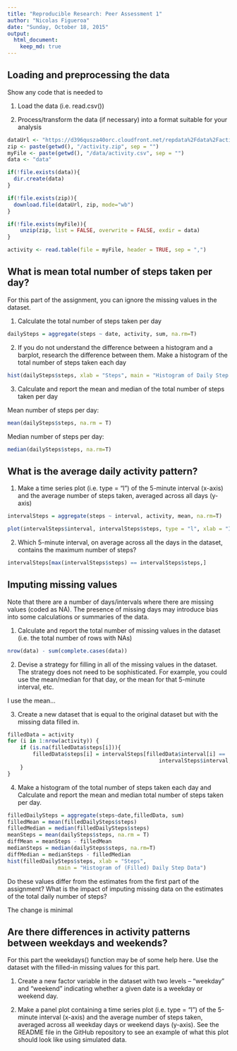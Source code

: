 ```yaml
---
title: "Reproducible Research: Peer Assessment 1"
author: "Nicolas Figueroa"
date: "Sunday, October 18, 2015"
output: 
  html_document:
    keep_md: true
---
```



## Loading and preprocessing the data

Show any code that is needed to

1. Load the data (i.e. read.csv())

2. Process/transform the data (if necessary) into a format suitable for your analysis


```r
dataUrl <- "https://d396qusza40orc.cloudfront.net/repdata%2Fdata%2Factivity.zip"
zip <- paste(getwd(), "/activity.zip", sep = "")
myFile <- paste(getwd(), "/data/activity.csv", sep = "")
data <- "data"
```


```r
if(!file.exists(data)){
  dir.create(data)
}
```



```r
if(!file.exists(zip)){
  download.file(dataUrl, zip, mode="wb")
}
```


```r
if(!file.exists(myFile)){
    unzip(zip, list = FALSE, overwrite = FALSE, exdir = data)
}
```


```r
activity <- read.table(file = myFile, header = TRUE, sep = ",")
```


## What is mean total number of steps taken per day?

For this part of the assignment, you can ignore the missing values in the dataset.

1. Calculate the total number of steps taken per day

```r
dailySteps = aggregate(steps ~ date, activity, sum, na.rm=T)
```


2. If you do not understand the difference between a histogram and a barplot, research the difference between them. Make a histogram of the total number of steps taken each day

```r
hist(dailySteps$steps, xlab = "Steps", main = "Histogram of Daily Step Data")
```




3. Calculate and report the mean and median of the total number of steps taken per day

Mean number of steps per day:

```r
mean(dailySteps$steps, na.rm = T)
```

Median number of steps per day:
```r
median(dailySteps$steps, na.rm=T)
```


## What is the average daily activity pattern?

1. Make a time series plot (i.e. type = "l") of the 5-minute interval (x-axis) and the average number of steps taken, averaged across all days (y-axis)

```r
intervalSteps = aggregate(steps ~ interval, activity, mean, na.rm=T)
```


```r
plot(intervalSteps$interval, intervalSteps$steps, type = "l", xlab = "Interval", ylab = "Average # of Steps", main = "Average Steps per Interval" )
```


2. Which 5-minute interval, on average across all the days in the dataset, contains the maximum number of steps?

```r
intervalSteps[max(intervalSteps$steps) == intervalSteps$steps,]
```




## Imputing missing values

Note that there are a number of days/intervals where there are missing values (coded as NA). The presence of missing days may introduce bias into some calculations or summaries of the data.

1. Calculate and report the total number of missing values in the dataset (i.e. the total number of rows with NAs)

```r
nrow(data) - sum(complete.cases(data))
```


2. Devise a strategy for filling in all of the missing values in the dataset. The strategy does not need to be sophisticated. For example, you could use the mean/median for that day, or the mean for that 5-minute interval, etc.

I use the mean...

3. Create a new dataset that is equal to the original dataset but with the missing data filled in.

```r
filledData = activity
for (i in 1:nrow(activity)) {
    if (is.na(filledData$steps[i])){
        filledData$steps[i] = intervalSteps[filledData$interval[i] == 
                                                intervalSteps$interval, 2]
    }
}
```


4. Make a histogram of the total number of steps taken each day and Calculate and report the mean and median total number of steps taken per day. 

```r
filledDailySteps = aggregate(steps~date,filledData, sum)
filledMean = mean(filledDailySteps$steps)
filledMedian = median(filledDailySteps$steps)
meanSteps = mean(dailySteps$steps, na.rm = T)
diffMean = meanSteps - filledMean
medianSteps = median(dailySteps$steps, na.rm=T)
diffMedian = medianSteps - filledMedian
hist(filledDailySteps$steps, xlab = "Steps", 
                main = "Histogram of (Filled) Daily Step Data")
```


Do these values differ from the estimates from the first part of the assignment? 
What is the impact of imputing missing data on the estimates of the total daily number of steps?

The change is minimal



## Are there differences in activity patterns between weekdays and weekends?

For this part the weekdays() function may be of some help here. Use the dataset with the filled-in missing values for this part.

1. Create a new factor variable in the dataset with two levels – “weekday” and “weekend” indicating whether a given date is a weekday or weekend day.



2. Make a panel plot containing a time series plot (i.e. type = "l") of the 5-minute interval (x-axis) and the average number of steps taken, averaged across all weekday days or weekend days (y-axis). See the README file in the GitHub repository to see an example of what this plot should look like using simulated data.

